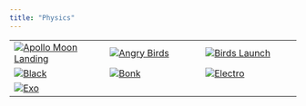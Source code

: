 ```yaml
---
title: "Physics"
---
```


| |  |  |
|----------|----------|----------|
| [![Apollo Moon Landing](../img/apollo.png)](../projects/apollo.qmd)   | [![Angry Birds](../img/birds.png)](../projects/birds.qmd)   | [![Birds Launch](../img/birdslaunch.png)](../projects/birdslauncher.qmd)   |
| [![Black](../img/black.png)](../projects/black.qmd)   | [![Bonk](../img/bonk.png)](../projects/bonk.qmd)  | [![Electro](../img/electro.png)](../projects/electro.qmd)   |
|  [![Exo](../img/exo.png)](../projects/exo.qmd)   |   |    |
